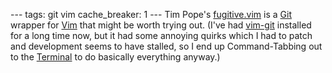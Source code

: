 ---
tags: git vim
cache_breaker: 1
---
Tim Pope's [http://github.com/tpope/vim-fugitive fugitive.vim] is a [[Git]] wrapper for [[Vim]] that might be worth trying out. (I've had [http://github.com/motemen/git-vim/tree/master vim-git] installed for a long time now, but it had some annoying quirks which I had to patch and development seems to have stalled, so I end up Command-Tabbing out to the [[Terminal]] to do basically everything anyway.)
